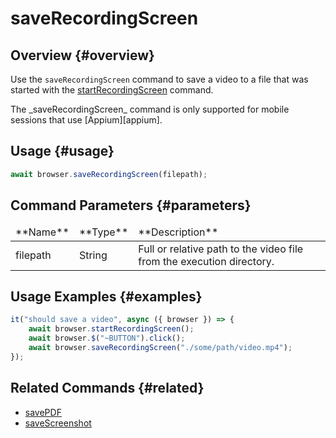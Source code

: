 
# saveRecordingScreen

## Overview {#overview}

Use the `saveRecordingScreen` command to save a video to a file that was started with the [startRecordingScreen][start-recording-screen] command.

<Admonition type="warning">
    The _saveRecordingScreen_ command is only supported for mobile sessions that use
    [Appium][appium].
</Admonition>

## Usage {#usage}

```javascript
await browser.saveRecordingScreen(filepath);
```

## Command Parameters {#parameters}

<table>
<thead>
<tr><td>**Name**</td><td>**Type**</td><td>**Description**</td></tr>
</thead>
<tbody>
<tr><td>filepath</td><td>String</td><td>Full or relative path to the video file from the execution directory.</td></tr>

</tbody>
</table>

## Usage Examples {#examples}

```javascript
it("should save a video", async ({ browser }) => {
    await browser.startRecordingScreen();
    await browser.$("~BUTTON").click();
    await browser.saveRecordingScreen("./some/path/video.mp4");
});
```

## Related Commands {#related}

-   [savePDF](../savePDF)
-   [saveScreenshot](../saveScreenshot)

[start-recording-screen]: https://webdriver.io/docs/api/appium/#startrecordingscreen
[appium]: http://appium.io/docs/en/commands/device/recording-screen/start-recording-screen/
